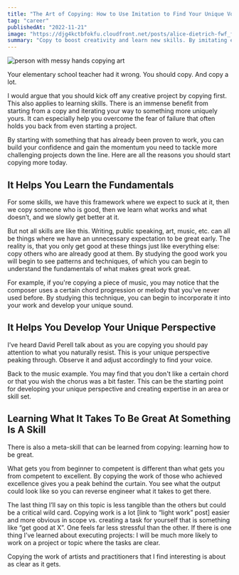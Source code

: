 ```yaml
---
title: "The Art of Copying: How to Use Imitation to Find Your Unique Voice"
tag: "career"
publishedAt: "2022-11-21"
image: "https://djg4kctbfokfu.cloudfront.net/posts/alice-dietrich-fwf_fkj5tbo-unsplash-scaled.jpeg"
summary: "Copy to boost creativity and learn new skills. By imitating experts, you'll grasp the basics, uncover your unique style, and unlock the secrets of success. Don't hold back – dive into copying and watch yourself grow creatively."
---
```


<Image
  src="https://djg4kctbfokfu.cloudfront.net/posts/alice-dietrich-fwf_fkj5tbo-unsplash-scaled.jpeg"
  alt="person with messy hands copying art"
/>

Your elementary school teacher had it wrong. You should copy. And copy a lot.

I would argue that you should kick off any creative project by copying first. This also applies to learning skills. There is an immense benefit from starting from a copy and iterating your way to something more uniquely yours. It can especially help you overcome the fear of failure that often holds you back from even starting a project.

By starting with something that has already been proven to work, you can build your confidence and gain the momentum you need to tackle more challenging projects down the line. Here are all the reasons you should start copying more today.

## It Helps You Learn the Fundamentals

For some skills, we have this framework where we expect to suck at it, then we copy someone who is good, then we learn what works and what doesn’t, and we slowly get better at it.

But not all skills are like this. Writing, public speaking, art, music, etc. can all be things where we have an unnecessary expectation to be great early. The reality is, that you only get good at these things just like everything else: copy others who are already good at them. By studying the good work you will begin to see patterns and techniques, of which you can begin to understand the fundamentals of what makes great work great.

For example, if you're copying a piece of music, you may notice that the composer uses a certain chord progression or melody that you've never used before. By studying this technique, you can begin to incorporate it into your work and develop your unique sound.

## It Helps You Develop Your Unique Perspective

I’ve heard David Perell talk about as you are copying you should pay attention to what you naturally resist. This is your unique perspective peaking through. Observe it and adjust accordingly to find your voice.

Back to the music example. You may find that you don't like a certain chord or that you wish the chorus was a bit faster. This can be the starting point for developing your unique perspective and creating expertise in an area or skill set.

## Learning What It Takes To Be Great At Something Is A Skill

There is also a meta-skill that can be learned from copying: learning how to be great.

What gets you from beginner to competent is different than what gets you from competent to excellent. By copying the work of those who achieved excellence gives you a peak behind the curtain. You see what the output could look like so you can reverse engineer what it takes to get there.

The last thing I’ll say on this topic is less tangible than the others but could be a critical wild card. Copying work is a lot \[link to “light work” post\] easier and more obvious in scope vs. creating a task for yourself that is something like “get good at X”. One feels far less stressful than the other. If there is one thing I’ve learned about executing projects: I will be much more likely to work on a project or topic where the tasks are clear.

Copying the work of artists and practitioners that I find interesting is about as clear as it gets.
